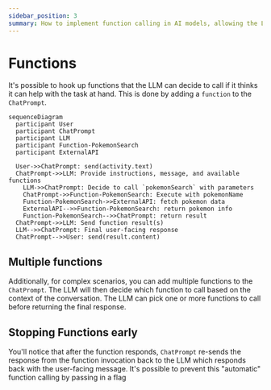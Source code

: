 ```yaml
---
sidebar_position: 3
summary: How to implement function calling in AI models, allowing the LLM to execute functions as part of its response generation.
---
```



# Functions

It's possible to hook up functions that the LLM can decide to call if it thinks it can help with the task at hand. This is done by adding a `function` to the `ChatPrompt`.

```mermaid
sequenceDiagram
  participant User
  participant ChatPrompt
  participant LLM
  participant Function-PokemonSearch
  participant ExternalAPI

  User->>ChatPrompt: send(activity.text)
  ChatPrompt->>LLM: Provide instructions, message, and available functions
    LLM->>ChatPrompt: Decide to call `pokemonSearch` with parameters
    ChatPrompt->>Function-PokemonSearch: Execute with pokemonName
    Function-PokemonSearch->>ExternalAPI: fetch pokemon data
    ExternalAPI-->>Function-PokemonSearch: return pokemon info
    Function-PokemonSearch-->>ChatPrompt: return result
  ChatPrompt->>LLM: Send function result(s)
  LLM-->>ChatPrompt: Final user-facing response
  ChatPrompt-->>User: send(result.content)
```

<FileCodeBlock
    lang="typescript"
    src="/generated-snippets/ts/tool-calling.snippet.single-function-calling.ts"
/>

## Multiple functions

Additionally, for complex scenarios, you can add multiple functions to the `ChatPrompt`. The LLM will then decide which function to call based on the context of the conversation. The LLM can pick one or more functions to call before returning the final response.

<FileCodeBlock
    lang="typescript"
    src="/generated-snippets/ts/tool-calling.snippet.multiple-function-calling.ts"
/>

## Stopping Functions early

You'll notice that after the function responds, `ChatPrompt` re-sends the response from the function invocation back to the LLM which responds back with the user-facing message. It's possible to prevent this "automatic" function calling by passing in a flag

<FileCodeBlock
    lang="typescript"
    src="/generated-snippets/ts/structured-output.snippet.structured-output.ts"
/>